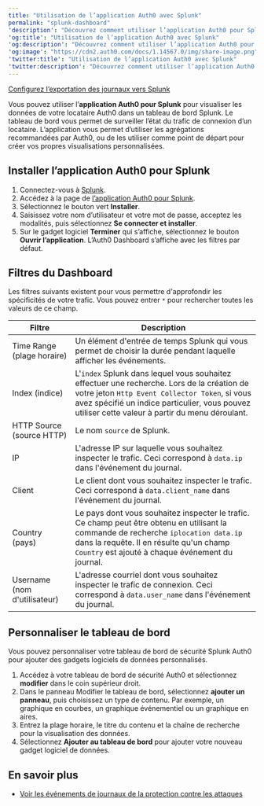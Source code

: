 ---
title: "Utilisation de l’application Auth0 avec Splunk"
permalink: "splunk-dashboard"
'description': "Découvrez comment utiliser l’application Auth0 pour Splunk pour créer un Auth0 Dashboard Splunk afin de visualiser le trafic de vos locataires."
'og:title': "Utilisation de l’application Auth0 avec Splunk"
'og:description': "Découvrez comment utiliser l’application Auth0 pour Splunk pour créer un Auth0 Dashboard Splunk afin de visualiser le trafic de vos locataires."
'og:image': "https://cdn2.auth0.com/docs/1.14567.0/img/share-image.png"
'twitter:title': "Utilisation de l’application Auth0 avec Splunk"
'twitter:description': "Découvrez comment utiliser l’application Auth0 pour Splunk pour créer un Auth0 Dashboard Splunk afin de visualiser le trafic de vos locataires."
---

<Card title="Avant de commencer">

[Configurez l’exportation des journaux vers Splunk](https://marketplace.auth0.com/integrations/splunk-log-streaming)

</Card>

Vous pouvez utiliser l’**application Auth0 pour Splunk** pour visualiser les données de votre locataire Auth0 dans un tableau de bord Splunk. Le tableau de bord vous permet de surveiller l’état du trafic de connexion d’un locataire. L’application vous permet d’utiliser les agrégations recommandées par Auth0, ou de les utiliser comme point de départ pour créer vos propres visualisations personnalisées.

## Installer l’application Auth0 pour Splunk

1. Connectez-vous à [Splunk](https://www.splunk.com/).
2. Accédez à la page de [l’application Auth0 pour Splunk](https://splunkbase.splunk.com/app/5193).
3. Sélectionnez le bouton vert **Installer**.
4. Saisissez votre nom d’utilisateur et votre mot de passe, acceptez les modalités, puis sélectionnez **Se connecter et installer**.
5. Sur le gadget logiciel **Terminer** qui s’affiche, sélectionnez le bouton **Ouvrir l’application**.
   L’Auth0 Dashboard s’affiche avec les filtres par défaut.

## Filtres du Dashboard

Les filtres suivants existent pour vous permettre d'approfondir les spécificités de votre trafic. Vous pouvez entrer `*` pour rechercher toutes les valeurs de ce champ.

<table>
  <thead>
    <tr>
      <th>Filtre</th>
      <th>Description</th>
    </tr>
  </thead>
  <tbody>
    <tr>
      <td>Time Range (plage horaire)</td>
      <td>Un élément d'entrée de temps Splunk qui vous permet de choisir la durée pendant laquelle afficher les événements.</td>
    </tr>
    <tr>
      <td>Index (indice)</td>
      <td>L'<code>index</code> Splunk dans lequel vous souhaitez effectuer une recherche. Lors de la création de votre jeton <code>Http Event Collector Token</code>, si vous avez spécifié un indice particulier, vous pouvez utiliser cette valeur à partir du menu déroulant.</td>
    </tr>
    <tr>
      <td>HTTP Source (source HTTP)</td>
      <td>Le nom <code>source</code> de Splunk.</td>
    </tr>
    <tr>
      <td>IP</td>
      <td>L'adresse IP sur laquelle vous souhaitez inspecter le trafic. Ceci correspond à <code>data.ip</code> dans l'événement du journal.</td>
    </tr>
    <tr>
      <td>Client</td>
      <td>Le client dont vous souhaitez inspecter le trafic. Ceci correspond à <code>data.client_name</code> dans l'événement du journal.</td>
    </tr>
    <tr>
      <td>Country (pays)</td>
      <td>Le pays dont vous souhaitez inspecter le trafic. Ce champ peut être obtenu en utilisant la commande de recherche <code>iplocation data.ip</code> dans la requête. Il en résulte qu'un champ <code>Country</code> est ajouté à chaque événement du journal.</td>
    </tr>
    <tr>
      <td>Username (nom d'utilisateur)</td>
      <td>L'adresse courriel dont vous souhaitez inspecter le trafic de connexion. Ceci correspond à <code>data.user_name</code> dans l'événement du journal.</td>
    </tr>
  </tbody>
</table>

## Personnaliser le tableau de bord

Vous pouvez personnaliser votre tableau de bord de sécurité Splunk Auth0 pour ajouter des gadgets logiciels de données personnalisés.

1. Accédez à votre tableau de bord de sécurité Auth0 et sélectionnez **modifier** dans le coin supérieur droit.
2. Dans le panneau Modifier le tableau de bord, sélectionnez **ajouter un panneau**, puis choisissez un type de contenu. Par exemple, un graphique en courbes, un graphique événementiel ou un graphique en aires.
3. Entrez la plage horaire, le titre du contenu et la chaîne de recherche pour la visualisation des données.
4. Sélectionnez **Ajouter au tableau de bord** pour ajouter votre nouveau gadget logiciel de données.

## En savoir plus

* [Voir les événements de journaux de la protection contre les attaques](/docs/fr-ca/secure/attack-protection/view-attack-protection-events)